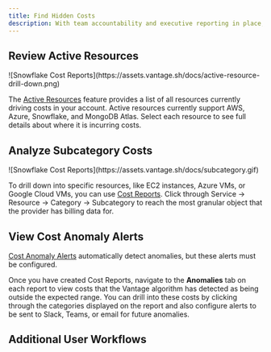 ```yaml
---
title: Find Hidden Costs
description: With team accountability and executive reporting in place, there are usually opportunities to turn off or optimize resources that are unexpectedly driving costs. Vantage has numerous "cost debugging" features to help you drill down into cost trends."
---
```


## Review Active Resources

<Frame>
![Snowflake Cost Reports](https://assets.vantage.sh/docs/active-resource-drill-down.png)
</Frame>

The [Active Resources](/active_resources) feature provides a list of all resources currently driving costs in your account. Active resources currently support AWS, Azure, Snowflake, and MongoDB Atlas. Select each resource to see full details about where it is incurring costs.

## Analyze Subcategory Costs

<Frame>
![Snowflake Cost Reports](https://assets.vantage.sh/docs/subcategory.gif)
</Frame>

To drill down into specific resources, like EC2 instances, Azure VMs, or Google Cloud VMs, you can use [Cost Reports](/cost_reports). Click through Service -> Resource -> Category -> Subcategory to reach the most granular object that the provider has billing data for.

## View Cost Anomaly Alerts

[Cost Anomaly Alerts](/cost_anomaly_alerts) automatically detect anomalies, but these alerts must be configured.

Once you have created Cost Reports, navigate to the **Anomalies** tab on each report to view costs that the Vantage algorithm has detected as being outside the expected range. You can drill into these costs by clicking through the categories displayed on the report and also configure alerts to be sent to Slack, Teams, or email for future anomalies.

## Additional User Workflows

<Columns cols={2}>
<Card title="Team Accountability" icon="users" href="/team_accountability" horizontal />

<Card title="Executive Reporting" icon="chart-line" href="/executive_reporting" horizontal />
</Columns>

